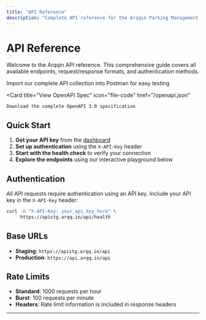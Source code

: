 ```yaml
---
title: "API Reference"
description: "Complete API reference for the Arqqin Parking Management Platform"
---
```



# API Reference

Welcome to the Arqqin API reference. This comprehensive guide covers all available endpoints, request/response formats, and authentication methods.

<CardGroup cols={2}>
  <Card
    title="Download Postman Collection"
    icon="download"
    href="/postman-collection.json"
  >
    Import our complete API collection into Postman for easy testing
  </Card>
  
  <Card
    title="View OpenAPI Spec"
    icon="file-code"
    href="/openapi.json"
  >
    Download the complete OpenAPI 3.0 specification
  </Card>
</CardGroup>

## Quick Start

1. **Get your API key** from the [dashboard](https://dashboard.arqqin.com)
2. **Set up authentication** using the `X-API-Key` header
3. **Start with the health check** to verify your connection
4. **Explore the endpoints** using our interactive playground below

## Authentication

All API requests require authentication using an API key. Include your API key in the `X-API-Key` header:

```bash
curl -H "X-API-Key: your_api_key_here" \
     https://apistg.arqq.in/api/health
```

## Base URLs

- **Staging**: `https://apistg.arqq.in/api`
- **Production**: `https://api.arqq.in/api`

## Rate Limits

- **Standard**: 1000 requests per hour
- **Burst**: 100 requests per minute
- **Headers**: Rate limit information is included in response headers

---

<OpenApiPlayground />
